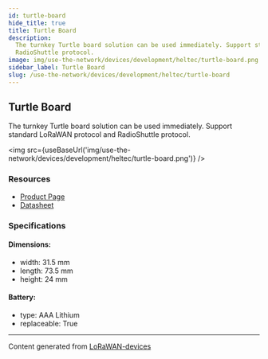 ```yaml
---
id: turtle-board
hide_title: true
title: Turtle Board
description:
  The turnkey Turtle board solution can be used immediately. Support standard LoRaWAN protocol and
  RadioShuttle protocol.
image: img/use-the-network/devices/development/heltec/turtle-board.png
sidebar_label: Turtle Board
slug: /use-the-network/devices/development/heltec/turtle-board
---
```



## Turtle Board

The turnkey Turtle board solution can be used immediately. Support standard LoRaWAN protocol and
RadioShuttle protocol.

<img src={useBaseUrl('img/use-the-network/devices/development/heltec/turtle-board.png')} />

### Resources

- [Product Page](https://heltec.org/project/turtle-board/)
- [Datasheet](https://heltec.org/project/turtle-board/#1552557147424-7f1ec-5c651922-b0bb1778-6c4e)

### Specifications

#### Dimensions:

- width: 31.5 mm
- length: 73.5 mm
- height: 24 mm

#### Battery:

- type: AAA Lithium
- replaceable: True

---

Content generated from [LoRaWAN-devices](https://github.com/TheThingsNetwork/lorawan-devices)
